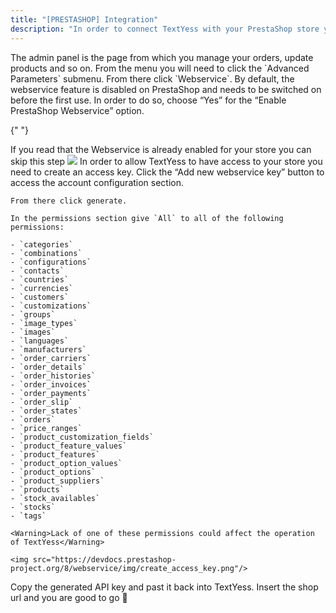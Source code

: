 ```yaml
---
title: "[PRESTASHOP] Integration"
description: "In order to connect TextYess with your PrestaShop store you will need to generate an api key"
---
```


<Steps>
  <Step title="Go to your admin panel">
    The admin panel is the page from which you manage your orders, update products and so on.
  </Step>
  <Step title="Go to the Webservice section">
    From the menu you will need to click the `Advanced Parameters` submenu. From there click `Webservice`. 
  </Step>
  <Step title="Enable the Webservice">
   By default, the webservice feature is disabled on PrestaShop and needs to be switched on before the first use.
   In order to do so, choose “Yes” for the “Enable PrestaShop Webservice” option.

{" "}

<Note>
  If you read that the Webservice is already enabled for your store you can skip
  this step
</Note>

   <img src="https://devdocs.prestashop-project.org/8/webservice/img/enable_webservice.png" />
  </Step>
  <Step title="Create an API Key">
    In order to allow TextYess to have access to your store you need to create an access key. 
    Click the “Add new webservice key” button to access the account configuration section.

    From there click generate.

    In the permissions section give `All` to all of the following permissions:

    - `categories`
    - `combinations`
    - `configurations`
    - `contacts`
    - `countries`
    - `currencies`
    - `customers`
    - `customizations`
    - `groups`
    - `image_types`
    - `images`
    - `languages`
    - `manufacturers`
    - `order_carriers`
    - `order_details`
    - `order_histories`
    - `order_invoices`
    - `order_payments`
    - `order_slip`
    - `order_states`
    - `orders`
    - `price_ranges`
    - `product_customization_fields`
    - `product_feature_values`
    - `product_features`
    - `product_option_values`
    - `product_options`
    - `product_suppliers`
    - `products`
    - `stock_availables`
    - `stocks`
    - `tags`

    <Warning>Lack of one of these permissions could affect the operation of TextYess</Warning>

    <img src="https://devdocs.prestashop-project.org/8/webservice/img/create_access_key.png"/>

   </Step>
  <Step title="Add the key in TextYess">
    Copy the generated API key and past it back into TextYess.
    Insert the shop url and you are good to go 🥳
  </Step>
</Steps>
